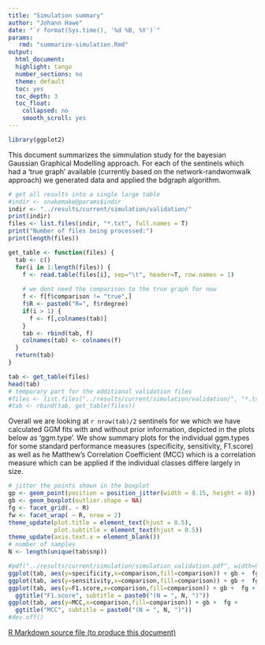 ```yaml
---
title: "Simulation summary"
author: "Johann Hawe"
date: "`r format(Sys.time(), '%d %B, %Y')`"
params:
   rmd: "summarize-simulation.Rmd"
output:
  html_document:
  highlight: tango
  number_sections: no
  theme: default
  toc: yes
  toc_depth: 3
  toc_float:
    collapsed: no
    smooth_scroll: yes
---
```


```r
library(ggplot2)
```

This document summarizes the simmulation study for the bayesian Gaussian Graphical Modelling approach.
For each of the sentinels which had a 'true graph' available (currently based on the network-randwomwalk
approach) we generated data and applied the bdgraph algorithm.

```r
# get all results into a single large table
#indir <- snakemake@params$indir
indir <- "../results/current/simulation/validation/"
print(indir)
files <- list.files(indir, "*.txt", full.names = T)
print("Number of files being processed:")
print(length(files))

get_table <- function(files) {
  tab <- c()
  for(i in 1:length(files)) {
    f <- read.table(files[i], sep="\t", header=T, row.names = 1)
    
    # we dont need the comparison to the true graph for now
    f <- f[f$comparison != "true",]
    f$R <- paste0("R=", f$rdegree)
    if(i > 1) {
      f <- f[,colnames(tab)]
    }
    tab <- rbind(tab, f)
    colnames(tab) <- colnames(f)
  }
  return(tab)
}

tab <- get_table(files)
head(tab)
# temporary part for the additional validation files
#files <- list.files("../results/current/simulation/validation/", "*.txt", full.names = T)
#tab <- rbind(tab, get_table(files))

```

Overall we are looking at `r nrow(tab)/2` sentinels for we which we have calculated GGM fits with and without prior information, depicted in the plots below as 'ggm.type'. We show summary plots for the individual ggm.types for some standard performance measures (specificity, sensitivity, F1.score) as well as he Matthew's Correlation Coefficient (MCC) which is a correlation measure which can be applied if the individual classes differe largely in size.

```r
# jitter the points shown in the boxplot
gp <- geom_point(position = position_jitter(width = 0.15, height = 0))
gb <- geom_boxplot(outlier.shape = NA)
fg <- facet_grid(. ~ R)
fw <- facet_wrap( ~ R, nrow = 2)
theme_update(plot.title = element_text(hjust = 0.5), 
             plot.subtitle = element_text(hjust = 0.5))
theme_update(axis.text.x = element_blank())
# number of samples
N <- length(unique(tab$snp))

#pdf("../results/current/simulation/simulation_validation.pdf", width=9, height=9)
ggplot(tab, aes(y=specificity,x=comparison,fill=comparison)) + gb +  fg + ggtitle("Specificity", subtitle = paste0("(N = ", N, ")"))
ggplot(tab, aes(y=sensitivity,x=comparison,fill=comparison)) + gb +  fg + ggtitle("Sensitivity", subtitle = paste0("(N = ", N, ")"))
ggplot(tab, aes(y=F1.score,x=comparison,fill=comparison)) + gb +  fg + 
  ggtitle("F1.score", subtitle = paste0("(N = ", N, ")"))
ggplot(tab, aes(y=MCC,x=comparison,fill=comparison)) + gb +  fg +
  ggtitle("MCC", subtitle = paste0("(N = ", N, ")"))
#dev.off()

```

<a download="summarize-simulation.Rmd" href="`r base64enc::dataURI(file = params$rmd, mime = 'text/rmd', encoding = 'base64')`">R Markdown source file (to produce this document)</a>
